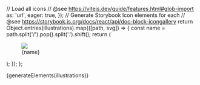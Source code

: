// Load all icons
// @see https://vitejs.dev/guide/features.html#glob-import
  as: 'url',
  eager: true,
});
// Generate Storybook Icon elements for each
// @see https://storybook.js.org/docs/react/api/doc-block-icongallery
  return Object.entries(illustrations).map(([path, svg]) => {
    const name = path.split('/').pop().split('.').shift();
    return (
      <figure key={name}>
        <img src={svg} />
        <figcaption>{name}</figcaption>
      </figure>
    );
  });
};

<Meta title="Brand/Illustrations" />

<Title>Illustrations</Title>

<div className="sb-gallery">{generateElements(illustrations)}</div>
